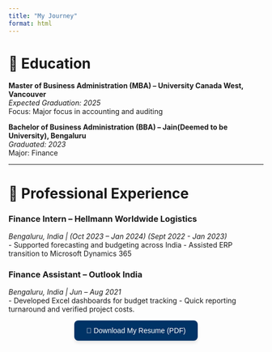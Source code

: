 ```yaml
---
title: "My Journey"
format: html
---
```


# 📘 Education

**Master of Business Administration (MBA) – University Canada West, Vancouver**  
*Expected Graduation: 2025*  
Focus: Major focus in accounting and auditing


**Bachelor of Business Administration (BBA) – Jain(Deemed to be University), Bengaluru**  
*Graduated: 2023*  
Major: Finance  

---

# 💼 Professional Experience

### Finance Intern – Hellmann Worldwide Logistics  
*Bengaluru, India | (Oct 2023 – Jan 2024) (Sept 2022 - Jan 2023)*  
- Supported forecasting and budgeting across India - Assisted ERP transition to Microsoft Dynamics 365

### Finance Assistant – Outlook India  
*Bengaluru, India | Jun – Aug 2021*  
- Developed Excel dashboards for budget tracking - Quick reporting turnaround and verified project costs.

 
 
  <p align="center">
  <a href="assets/resume-neha.pdf" download
     style="
       display:inline-block;
       background-color:#003366;
       color:#ffffff;
       font-weight:500;
       font-family: sans-serif;
       padding: 12px 24px;
       border-radius: 8px;
       text-decoration: none;
       box-shadow: 0 4px 6px rgba(0, 0, 0, 0.1);
       transition: background-color 0.3s ease;">
    📎 Download My Resume (PDF)
  </a>
</p>



 
  
